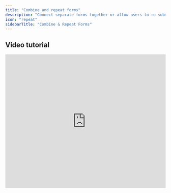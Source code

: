 ```yaml
---
title: "Combine and repeat forms"
description: "Connect separate forms together or allow users to re-submit a form with Fillout."
icon: "repeat"
sidebarTitle: "Combine & Repeat Forms"
---
```


## Video tutorial

<Frame>
  <iframe src="https://www.loom.com/embed/294b87e92afa4de78e005a30ee29d41b" title="iframe video" frameborder="0" allowfullscreen loading="lazy" scrolling="auto" width="100%" height="420px" />
</Frame>

## Automatically redirect to any form

Go to your form's [**Ending page**](/help/ending-page) and choose the `New form` on the left-hand panel. Then, select the new form you want to redirect users to in the drop-down.

<Frame>
  ![Screenshot of the Form designer tab of a form](/images/logic/image-22.png)
</Frame>

## Pass data between forms with URL parameters

First, make sure you've registered the allowed URL parameters in the form you are sending users to. Details [here](/help/url-parameters). Go to **Settings** followed by `URL parameters`.

<Frame>
  ![Screenshot of the Form designer tab of a form](/images/logic/image-23.png)
</Frame>

Next, `Set URL parameters` through the left side of the form and map fields.

<Frame>
  ![Screenshot of the Form designer tab of a form](/images/logic/image-24.png)
</Frame>

That's it\! Make sure to `Publish` both forms when you're ready to go live.

## **Let users re-submit a form**

Go to your form's **Ending**, and drag and drop a `Fill again` button from the left side.

<Frame>
  ![Screenshot of the Form designer tab of a form](/images/logic/image-25.png)
</Frame>

By default, the form will restart from the first step. Enable the `Start from page` switch in the right side to choose a specific page to restart from.

<Frame>
  ![Screenshot of the Form designer tab of a form](/images/logic/image-26.png)
</Frame>

## Related articles

<CardGroup cols={3}>
  <Card title="Ending page" icon="party-bell" iconType="regular" color="#FFC738" href="/help/ending-page">
    Show a thank you page, redirect, or allow repeat responses.
  </Card>
  <Card title="URL Parameters" icon="brackets-curly" iconType="regular" color="#FFC738" href="/help/url-parameters">
    Pass information to a form to support pre-filling and personalizing of the form.
  </Card>
</CardGroup>